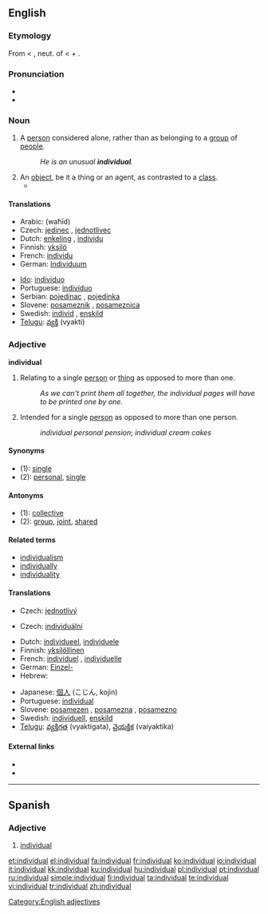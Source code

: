 {{wikipedia|Individual (disambiguation)|Individual}}
==English==

{{rank|silent|takes|honour|806|individual|girls|wall|cry}}

===Etymology===
From {{ML.}} {{term|individualis}} < {{etyl|la}} {{term|individuum||an indivisible thing}}, neut. of {{term|individuus||indivisible, undivided}} < {{term|in}} + {{term|dividuus||divisible}}.

===Pronunciation===
* {{IPA|/ˌɪndɪˈvɪʤuəl/}}
* {{audio|en-us-individual.ogg|Audio (US)}}

===Noun===
{{en-noun}}

# A [[person]] considered alone, rather than as belonging to a [[group]] of [[people]].
#: ''He is an unusual '''individual'''.''
# An [[object]], be it a thing or an agent, as contrasted to a [[class]].
#* {{quote-book|year=2006|chapter=Identity and Individuality in Quantum Theory|title=Stanford Encyclopedia of Philosophy|author=Steven French|url=http://plato.stanford.edu/entries/qt-idind/
|passage=It is typically held that chairs, trees, rocks, people and many of the so-called ‘everyday’ objects we encounter can be regarded as '''individuals'''.}}

====Translations====
{{trans-top|person considered alone}}
* Arabic: {{Arab|[[وحيد]]}} (waħīd) {{m}}
* Czech: [[jedinec]] {{m}}, [[jednotlivec]] {{m}}
* Dutch: [[enkeling]] {{m}}, [[individu]] {{n}}
* Finnish: [[yksilö]]
* French: [[individu]] {{m}}
* German: [[Individuum]] {{n}}
{{trans-mid}}
* [[Ido]]: [[individuo]]
* Portuguese: [[indivíduo]]
* Serbian: [[pojedinac]] {{m}}, [[pojedinka]] {{f}}
* Slovene: [[posameznik]] {{m}}, [[posameznica]] {{f}}
* Swedish: [[individ]] {{c}}, [[enskild]] {{c}}
* [[Telugu]]: [[వ్యక్తి]] (vyakti)
{{trans-bottom}}

===Adjective===
'''individual'''

# Relating to a single [[person]] or [[thing]] as opposed to more than one.
#: ''As we can't print them all together, the individual pages will have to be printed one by one.''
# Intended for a single [[person]] as opposed to more than one person.
#: ''individual personal pension''; ''individual cream cakes''

====Synonyms====
* (1): [[single]]
* (2): [[personal]], [[single]]

====Antonyms====
* (1): [[collective]]
* (2): [[group]], [[joint]], [[shared]]

====Related terms====
* [[individualism]]
* [[individually]]
* [[individuality]]

====Translations====
{{trans-top|relating to a single person or thing}}
* Czech: [[jednotlivý]]
{{trans-mid}}
{{trans-bottom}}

{{trans-top|intended for a single person}}
* Czech: [[individuální]]
{{trans-mid}}
{{trans-bottom}}

{{checktrans-top}}
* Dutch: [[individueel]], [[individuele]]
* Finnish: [[yksilöllinen]]
* French: [[individuel]] {{m}}, [[individuelle]] {{f}}
* German: [[Einzel-]]
* Hebrew: {{he-translation|פרטי|p"rati}}
{{trans-mid}}
* Japanese: [[個人]] (こじん, kojin)
* Portuguese: [[individual]]
* Slovene: [[posamezen]] {{m}}, [[posamezna]] {{f}}, [[posamezno]] {{n}}
* Swedish: [[individuell]], [[enskild]]
* [[Telugu]]: [[వ్యక్తిగత]] (vyaktigata), [[వైయక్తిక]] (vaiyaktika)
{{trans-bottom}}

====External links====
* {{R:Webster 1913}}
* {{R:Century 1911}}

[[Category:English adjectives]]

----
==Spanish==

===Adjective===
{{es-adj|pl=individuales}}

# [[individual]]

[[et:individual]]
[[el:individual]]
[[fa:individual]]
[[fr:individual]]
[[ko:individual]]
[[io:individual]]
[[it:individual]]
[[kk:individual]]
[[ku:individual]]
[[hu:individual]]
[[pl:individual]]
[[pt:individual]]
[[ru:individual]]
[[simple:individual]]
[[fi:individual]]
[[ta:individual]]
[[te:individual]]
[[vi:individual]]
[[tr:individual]]
[[zh:individual]]